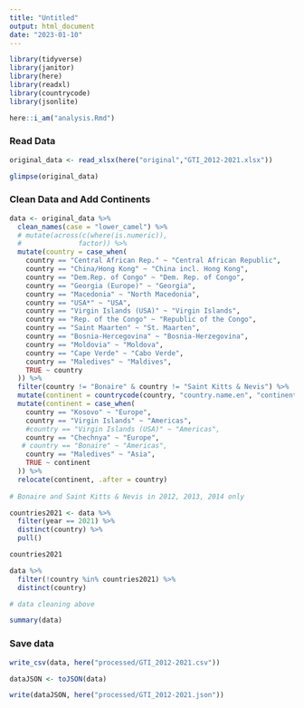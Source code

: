---
title: "Untitled"
output: html_document
date: "2023-01-10"
---


```{r message=FALSE}
library(tidyverse)
library(janitor)
library(here)
library(readxl)
library(countrycode)
library(jsonlite)

here::i_am("analysis.Rmd")

```



### Read Data


```{r}
original_data <- read_xlsx(here("original","GTI_2012-2021.xlsx"))
```


```{r}
glimpse(original_data)
```



### Clean Data and Add Continents


```{r}
data <- original_data %>%
  clean_names(case = "lower_camel") %>%
  # mutate(across(c(where(is.numeric)),
  #              factor)) %>%
  mutate(country = case_when(
    country == "Central African Rep." ~ "Central African Republic",
    country == "China/Hong Kong" ~ "China incl. Hong Kong",
    country == "Dem.Rep. of Congo" ~ "Dem. Rep. of Congo",
    country == "Georgia (Europe)" ~ "Georgia",
    country == "Macedonia" ~ "North Macedonia",
    country == "USA*" ~ "USA",
    country == "Virgin Islands (USA)" ~ "Virgin Islands",
    country == "Rep. of the Congo" ~ "Republic of the Congo",
    country == "Saint Maarten" ~ "St. Maarten",
    country == "Bosnia-Hercegovina" ~ "Bosnia-Herzegovina",
    country == "Moldovia" ~ "Moldova",
    country == "Cape Verde" ~ "Cabo Verde",
    country == "Maledives" ~ "Maldives",
    TRUE ~ country
  )) %>%
  filter(country != "Bonaire" & country != "Saint Kitts & Nevis") %>%
  mutate(continent = countrycode(country, "country.name.en", "continent")) %>%
  mutate(continent = case_when(
    country == "Kosovo" ~ "Europe",
    country == "Virgin Islands" ~ "Americas",
    #country == "Virgin Islands (USA)" ~ "Americas",
    country == "Chechnya" ~ "Europe",
   # country == "Bonaire" ~ "Americas",
    country == "Maledives" ~ "Asia",
    TRUE ~ continent
  )) %>%
  relocate(continent, .after = country)
  
# Bonaire and Saint Kitts & Nevis in 2012, 2013, 2014 only
```


```{r}
countries2021 <- data %>%
  filter(year == 2021) %>%
  distinct(country) %>%
  pull()

countries2021
```



```{r}
data %>%
  filter(!country %in% countries2021) %>%
  distinct(country)

# data cleaning above
```





```{r}
summary(data)

```


### Save data


```{r}
write_csv(data, here("processed/GTI_2012-2021.csv"))
```




```{r}
dataJSON <- toJSON(data)
```



```{r}
write(dataJSON, here("processed/GTI_2012-2021.json"))
```


